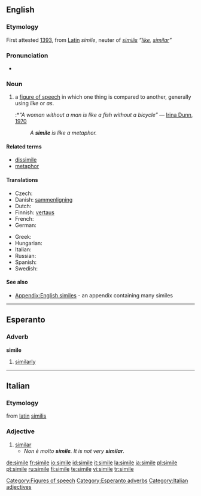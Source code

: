 ==English==

===Etymology===
First attested [[w:1393|1393]], from [[Latin]] ''simile'', neuter of ''[[similis]]'' ''“[[like]], [[similar]]”''

===Pronunciation===
*{{audio|en-us-simile.ogg|Audio (US)}}

===Noun===
{{wikipedia}}
{{en-noun}}

# {{context|linguistics}} a [[figure of speech]] in which one thing is compared to another, generally using ''like'' or ''as''.
#:*''“A woman without a man is like a fish without a bicycle”'' &mdash; [[w:Irina Dunn|Irina Dunn]], [[w:1970|1970]]
#:''A '''simile''' is like a metaphor.'' <!-- I almost deleted this but thought Wiktionary can afford a little fun. -->

====Related terms====
* [[dissimile]]
* [[metaphor]]

====Translations====
{{trans-top|figure of speech in which one thing is compared to another}}
* Czech: {{t-|cs|přirovnání|n}}
* Danish: [[sammenligning]] {{g|Danish}}
* Dutch: {{t+|nl|vergelijking|f}}
* Finnish: [[vertaus]]
* French: {{t+|fr|comparaison|f}}
* German: {{t+|de|Vergleich|m}}
{{trans-mid}}
* Greek: {{t+|el|παρομοίωση|f|sc=Grek}}
* Hungarian: {{t|hu|hasonlat}}
* Italian: {{t+|it|similitudine|f}}
* Russian: {{t+|ru|сравнение|n|tr=sravnénije|sc=Cyrl}}
* Spanish: {{t+|es|símil|m}}
* Swedish: {{t-|sv|liknelse|c}}
{{trans-bottom}}

====See also====
* [[Appendix:English similes]] - an appendix containing many similes

[[Category:Figures of speech]]

----

==Esperanto==

===Adverb===
'''simile'''

# [[similarly]]

[[Category:Esperanto adverbs]]

----

==Italian==

===Etymology===
from [[latin]] [[similis]]

===Adjective===
{{it-adj|simil|e}}

# [[similar]]
#*''Non è molto '''simile'''. It is not very '''similar'''.''

[[Category:Italian adjectives]]

[[de:simile]]
[[fr:simile]]
[[io:simile]]
[[id:simile]]
[[it:simile]]
[[la:simile]]
[[ja:simile]]
[[pl:simile]]
[[pt:simile]]
[[ru:simile]]
[[fi:simile]]
[[te:simile]]
[[vi:simile]]
[[tr:simile]]